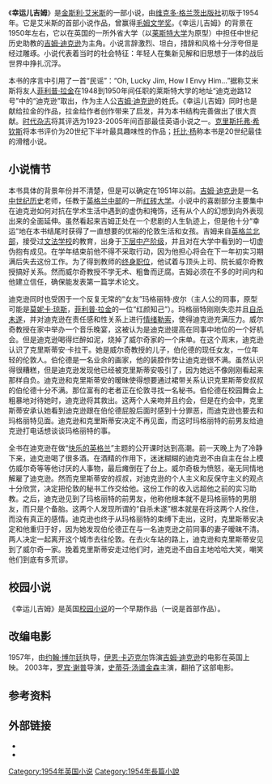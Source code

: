 《'''幸运儿吉姆'''》是[[金斯利·艾米斯|金斯利·艾米斯]]的一部小说，由[[维克多·格兰茨出版社|维克多·格兰茨出版社]]初版于1954年。它是艾米斯的首部小说作品，曾赢得[[毛姆文学奖|毛姆文学奖]]。《幸运儿吉姆》的背景在1950年左右，它以在英国的一所外省大学（以[[莱斯特大学|莱斯特大学]]为原型）中担任中世纪历史助教的[[吉姆·迪克逊|吉姆·迪克逊]]为主角。小说言辞激烈、坦白，措辞和风格十分浮夸但是经过雕琢。小说代表着当时的社会特征：年轻人在集新见解和旧思想于一体的战后世界中挣扎沉浮。

本书的序言中引用了一首“民谣”：“Oh, Lucky Jim, How I Envy Him…”据称艾米斯将友人[[菲利普·拉金|菲利普·拉金]]在1948到1950年间任职的莱斯特大学的地址“迪克逊路12号”中的“迪克逊”取出，作为主人公[[吉姆·迪克逊|吉姆·迪克逊]]的姓氏。《幸运儿吉姆》同时也是献给拉金的作品，拉金给作者创作带来了启发，并为本书结构完善做出了很大贡献。[[时代__(杂志)|时代杂志]]将其评选为1923-2005年间百部最佳英语小说之一。[[克里斯托弗·希钦斯|克里斯托弗·希钦斯]]将本书评价为20世纪下半叶最具趣味性的作品；[[托比·杨|托比·杨]]称本书是20世纪最佳的滑稽小说。

== 小说情节 ==
本书具体的背景年份并不清楚，但是可以确定在1951年以前。[[吉姆·迪克逊|吉姆·迪克逊]]是一名[[中世纪历史|中世纪历史]]老师，任教于[[英格兰中部地区|英格兰中部]]的一所[[红砖大学|红砖大学]]。小说中的喜剧部分主要集中在迪克逊如何对抗在学术生活中遇到的虚伪和掩饰，还有从个人的幻想到向外表现出来的全面延伸。虽然看起来吉姆正处在一个悲剧的人生轨迹上，但是他十分“幸运”地在本书结尾时获得了一直想要的优裕的伦敦生活和女孩。吉姆来自[[英格兰北部地区|英格兰北部]]，接受过[[文法学校|文法学校]]的教育，出身于[[下层中产阶级|下层中产阶级]]，并且对在大学中看到的一切虚伪抱有成见。在学年结束前他不得不采取行动，因为他担心将会在下一年初实习期满后失去这份工作。为了得到教师的[[终身职位|终身职位]]，他试着与顶头上司、院长威尔奇教授搞好关系。然而威尔奇教授不学无术、粗鲁而迂腐。吉姆必须在不多的时间内和他建立信任，确保能发表第一篇学术论文。

迪克逊同时也受困于一个反复无常的“女友”玛格丽特·皮尔（主人公的同事，原型可能是[[W:en:Monica_Jones|莫妮卡·琼斯]]，[[菲利普·拉金|菲利普·拉金]]的一位“红颜知己”）。玛格丽特刚刚失恋并且[[自杀未遂|自杀未遂]]，并对迪克逊在责任感和性关系上进行[[W:en:Emotional_blackmail|情绪勒索]]，使得迪克逊充满压力。威尔奇教授在家中举办一个音乐晚宴，这被认为是迪克逊提高在同事中地位的一个好机会。但是迪克逊喝得烂醉如泥，烧掉了威尔奇家的一个床单。在这个周末，迪克逊认识了克里斯蒂安·卡拉干。她是威尔奇教授的儿子，伯伦德的现任女友，一位年轻的伦敦人。伯伦德是一名业余的画家，他的装腔作势让迪克逊很不满。虽然认识得很糟糕，但是迪克逊发现他已经被克里斯蒂安吸引了，因为她远不像刚刚看起来那样自负。迪克逊和克里斯蒂安的暧昧使得想要通过裙带关系认识克里斯蒂安叔叔的伯伦德十分不满。那位富有的老者正在伦敦寻找一名秘书。伯伦德在校园舞会上粗暴地对待她时，迪克逊将其救出。这两个人亲吻并且约会，但是在约会中，克里斯蒂安承认她看到迪克逊跟在伯伦德屁股后面时感到十分罪恶，而迪克逊也要去和玛格丽特见面。迪克逊和克里斯蒂安决定不再见面，而这时玛格丽特的前男友给迪克逊打电话想谈谈玛格丽特的事。

全书在迪克逊在做“[[W:en:Merry_England|快乐的英格兰]]”主题的公开课时达到高潮。前一天晚上为了冷静下来，迪克逊喝了很多酒。在酒精的作用下，迷迷糊糊的迪克逊不由自主在台上模仿威尔奇等等他讨厌的人事物，最后瘫倒在了台上。威尔奇极为愤怒，毫无同情地解雇了迪克逊。然而克里斯蒂安的叔叔，对迪克逊的个人主义和反保守主义的观点十分欣赏，决定把伦敦的秘书工作交给他。这份工作的收入远超他之前的实习助教。之后，迪克逊见到了玛格丽特的前男友，他称他根本就不是玛格丽特的男朋友，而只是个备胎。这两个人发现所谓的“自杀未遂”根本就是在将这两个人拴住，而没有真正的感情。迪克逊也终于从玛格丽特的束缚下走出，这时，克里斯蒂安决定和他重归于好，因为她发现伯伦德正在与一名迪克逊之前同事的妻子暧昧不清。两人决定一起离开这个城市去往伦敦。在去火车站的路上，迪克逊和克里斯蒂安见到了威尔奇一家。挽着克里斯蒂安走过他们时，迪克逊不由自主地哈哈大笑，嘲笑他们到底有多荒谬。

==校园小说==
《幸运儿吉姆》是英国[[W:en:Campus_Novel|校园小说]]的一个早期作品（一说是首部作品）。

==改编电影==
{{Main|幸运儿吉姆}}
1957年，由[[W:en:John_Boulting|约翰·博尔廷]]执导，[[W:en:Ian_Carmichael|伊恩·卡迈克尔]]饰演[[吉姆·迪克逊|吉姆·迪克逊]]的电影在英国上映。
2003年，[[W:en:Robin_Shepperd|罗宾·谢普]]导演，[[W:en:Stephen_Tompkinson|史蒂芬·汤谱金森]]主演，翻拍了这部电影。

==参考资料==
{{reflist}}

==外部链接==
* {{IMDb title|id=0050660|title=Lucky Jim (1957 film)}}
* {{IMDb title|id=0311461|title=Lucky Jim (2003 TV film)}}

[[Category:1954年英国小说|Category:1954年英国小说]]
[[Category:1954年長篇小說|Category:1954年長篇小說]]